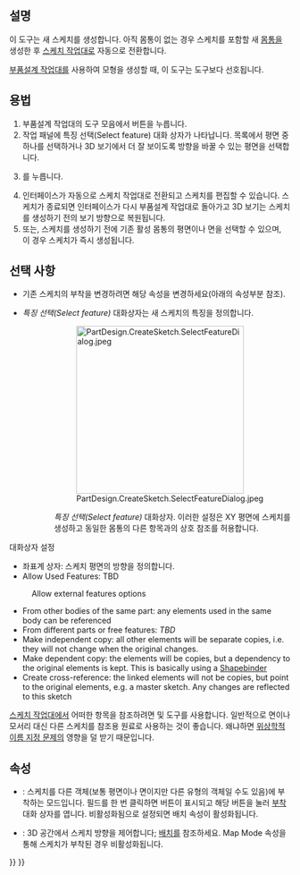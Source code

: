 <languages/>

{{Docnav
|[[PartDesign_Body/ko|몸통 생성]]
|[[PartDesign_ShapeBinder/ko|형상 점착제 생성]]
|[[PartDesign_Workbench/ko|부품설계 작업대]]
|IconL=PartDesign_Body.svg
|IconR=PartDesign_ShapeBinder.svg
|IconC=Workbench_PartDesign.svg
}}

{{GuiCommand
|Name=PartDesign NewSketch
|MenuLocation=스케치 → 스케치 생성
|Workbenches=[[PartDesign_Workbench/ko|부품설계 작업대]]
|Version=0.17
|SeeAlso=[[Sketcher_NewSketch/ko|스케치 작업대의 새 스케치]]
}}

<span id="Description"></span>
==설명==

이 도구는 새 스케치를 생성합니다. 아직 몸통이 없는 경우 스케치를 포함할 새 [[PartDesign_Body/ko|몸통]]을 생성한 후 [[Sketcher_Workbench/ko|스케치 작업대]]로 자동으로 전환합니다.

[[PartDesign_Workbench/ko|부품설계 작업대]]를 사용하여 모형을 생성할 때, 이 도구는 {{Button|[[File:Sketcher_NewSketch.svg|16px]] [[Sketcher_NewSketch/ko|스케치 작업대의 새 스케치]]}} 도구보다 선호됩니다.

<span id="Usage"></span>
==용법==

# 부품설계 작업대의 도구 모음에서 {{Button|[[File:PartDesign_NewSketch.svg|16px]] 스케치 생성}} 버튼을 누릅니다.
# 작업 패널에 특징 선택(Select feature) 대화 상자가 나타납니다. 목록에서 평면 중 하나를 선택하거나 3D 보기에서 더 잘 보이도록 방향을 바꿀 수 있는 평면을 선택합니다.
# {{Button|OK}}를 누릅니다.
# 인터페이스가 자동으로 스케치 작업대로 전환되고 스케치를 편집할 수 있습니다. 스케치가 종료되면 인터페이스가 다시 부품설계 작업대로 돌아가고 3D 보기는 스케치를 생성하기 전의 보기 방향으로 복원됩니다.
# 또는, 스케치를 생성하기 전에 기존 활성 몸통의 평면이나 면을 선택할 수 있으며, 이 경우 스케치가 즉시 생성됩니다.

<span id="Options"></span>
==선택 사항==

* 기존 스케치의 부착을 변경하려면 해당 {{Emphasis|Map Mode}} 속성을 변경하세요(아래의 속성부분 참조).

* ''특징 선택(Select feature)'' 대화상자는 새 스케치의 특징을 정의합니다.
::[[File:PartDesign.CreateSketch.SelectFeatureDialog.jpeg|300px]]
:: ''특징 선택(Select feature)'' 대화상자. 이러한 설정은 XY 평면에 스케치를 생성하고 동일한 몸통의 다른 항목과의 상호 참조를 허용합니다.

대화상자 설정 
* 좌표계 상자: 스케치 평면의 방향을 정의합니다.
* Allow Used Features: TBD
: Allow external features options
* From other bodies of the same part: any elements used in the same body can be referenced
* From different parts or free features: ''TBD''
* Make independent copy: all other elements will be separate copies, i.e. they will not change when the original changes.
* Make dependent copy: the elements will be copies, but a dependency to the original elements is kept. This is basically using a [[PartDesign_ShapeBinder|Shapebinder]]
* Create cross-reference: the linked elements will not be copies, but point to the original elements, e.g. a master sketch. Any changes are reflected to this sketch 

[[Sketcher_Workbench/ko|스케치 작업대]]에서 어떠한 항목을 참조하려면 {{Button|[[Image:Sketcher_External.svg|16px]] [[Sketcher_External/ko|외부 도형]]}} 및 {{Button|[[File:Sketcher_CarbonCopy.svg|16px]] [[Sketcher_CarbonCopy/ko|먹지 복사]]}} 도구를 사용합니다. 일반적으로 면이나 모서리 대신 다른 스케치를 참조용 원료로 사용하는 것이 좋습니다. 왜냐하면 [[Topological_naming_problem/ko| 위상학적 이름 지정 문제]]의 영향을 덜 받기 때문입니다.

<span id="Properties"></span>
==속성==

* {{PropertyData|Map Mode}}: 스케치를 다른 객체(보통 평면이나 면이지만 다른 유형의 객체일 수도 있음)에 부착하는 모드입니다. 필드를 한 번 클릭하면 {{Button|...}} 버튼이 표시되고 해당 버튼을 눌러 [[Part_EditAttachment/ko|부착]] 대화 상자를 엽니다. 비활성화됨으로 설정되면 배치 속성이 활성화됩니다.
* {{PropertyData|Placement}}: 3D 공간에서 스케치 방향을 제어합니다; [[Std Placement/ko|배치]]를 참조하세요. Map Mode 속성을 통해 스케치가 부착된 경우 비활성화됩니다. 


{{Docnav
|[[PartDesign_Body/ko|몸통 생성]]
|[[PartDesign_ShapeBinder/ko|형상 점착제 생성]]
|[[PartDesign_Workbench/ko|부품설계 작업대]]
|IconL=PartDesign_Body.svg
|IconR=PartDesign_ShapeBinder.svg
|IconC=Workbench_PartDesign.svg
}}

{{PartDesign Tools navi{{#translation:}}}}
{{Userdocnavi{{#translation:}}}}